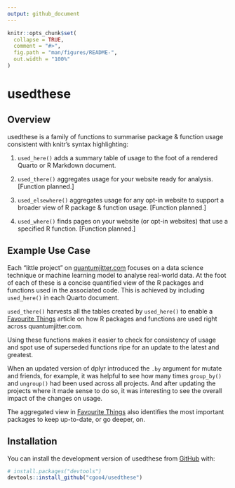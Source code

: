 ```yaml
---
output: github_document
---
```


<!-- README.md is generated from README.Rmd. Please edit that file -->

```r
knitr::opts_chunk$set(
  collapse = TRUE,
  comment = "#>",
  fig.path = "man/figures/README-",
  out.width = "100%"
)
```

# usedthese

<!-- badges: start -->

<!-- badges: end -->

## Overview

usedthese is a family of functions to summarise package & function usage consistent with knitr's syntax highlighting:

1.  `used_here()` adds a summary table of usage to the foot of a rendered Quarto or R Markdown document.

2.  `used_there()` aggregates usage for your website ready for analysis. [Function planned.]

3.  `used_elsewhere()` aggregates usage for any opt-in website to support a broader view of R package & function usage. [Function planned.]

4.  `used_where()` finds pages on your website (or opt-in websites) that use a specified R function. [Function planned.]

## Example Use Case

Each "little project" on [quantumjitter.com](https://www.quantumjitter.com/project/) focuses on a data science technique or machine learning model to analyse real-world data. At the foot of each of these is a concise quantified view of the R packages and functions used in the associated code. This is achieved by including `used_here()` in each Quarto document.

`used_there()` harvests all the tables created by `used_here()` to enable a [Favourite Things](https://www.quantumjitter.com/project/box/) article on how R packages and functions are used right across quantumjitter.com.

Using these functions makes it easier to check for consistency of usage and spot use of superseded functions ripe for an update to the latest and greatest.

When an updated version of dplyr introduced the `.by` argument for mutate and friends, for example, it was helpful to see how many times `group_by()` and `ungroup()` had been used across all projects. And after updating the projects where it made sense to do so, it was interesting to see the overall impact of the changes on usage.

The aggregated view in [Favourite Things](https://www.quantumjitter.com/project/box/) also identifies the most important packages to keep up-to-date, or go deeper, on.

## Installation

You can install the development version of usedthese from [GitHub](https://github.com/) with:

``` r
# install.packages("devtools")
devtools::install_github("cgoo4/usedthese")
```
